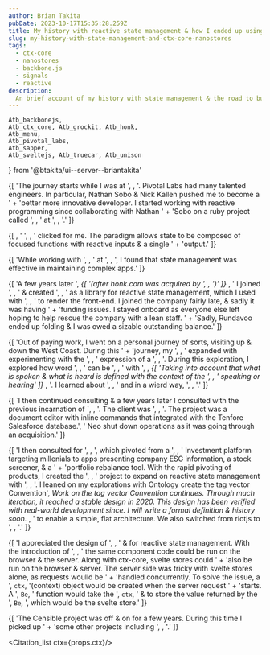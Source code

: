 ```yaml
---
author: Brian Takita
pubDate: 2023-10-17T15:35:28.259Z
title: My history with reactive state management & how I ended up using ctx-core & nanostores
slug: my-history-with-state-management-and-ctx-core-nanostores
tags:
  - ctx-core
  - nanostores
  - backbone.js
  - signals
  - reactive
description:
  An brief account of my history with state management & the road to building ctx-core & adopting nanostores
---
```

	Atb_backbonejs,
	Atb_ctx_core, Atb_grockit, Atb_honk,
	Atb_menu,
	Atb_pivotal_labs,
	Atb_sapper,
	Atb_sveltejs, Atb_truecar, Atb_unison
} from '@btakita/ui--server--briantakita'

<p>
	{[
		'The journey starts while I was at ',
		<Atb_pivotal_labs/>,
		'. Pivotal Labs had many talented engineers. In particular, Nathan Sobo & Nick Kallen pushed me to become a ' +
		'better more innovative developer. I started working with reactive programming since collaborating with Nathan ' +
		'Sobo on a ruby project called ',
		<Atb_unison/>,
		' at ',
		<Atb_grockit/>,
		'.'
	]}
</p>
<p>
	{[
		<Atb innerText="Reactive" href="https://en.wikipedia.org/wiki/Reactive_programming"/>,
		' ',
		<Atb innerText="state management" href="https://en.wikipedia.org/wiki/State_management"/>,
		' clicked for me. The paradigm allows state to be composed of focused functions with reactive inputs & a single ' +
		'output.'
	]}
</p>
<p>
	{[
		'While working with ',
		<Atb_backbonejs/>,
		' at ',
		<Atb_honk/>,
		', I found that state management was effective in maintaining complex apps.'
	]}
</p>
<p>
	{[
		'A few years later ',
		<em>
			{[
				'(after honk.com was acquired by ',
				<Atb_truecar/>,
				')'
			]}
		</em>,
		' I joined ',
		<Atb innerText="Rundavoo" href="https://www.crunchbase.com/organization/rundavoo"/>,
		' & created ',
		<Atb innerText="backbone-signal" href="/posts/backbone-signal-practical-reactive-programming-javascript"/>,
		' as a library for reactive state management, which I used with ',
		<Atb innerText="riotjs" href="https://riot.js.org/"/>,
		' to render the front-end. I joined the company fairly late, & sadly it was having ' +
		'funding issues. I stayed onboard as everyone else left hoping to help rescue the company with a lean staff. ' +
		'Sadly, Rundavoo ended up folding & I was owed a sizable outstanding balance.'
	]}
</p>
<p>
	{[
		'Out of paying work, I went on a personal journey of sorts, visiting up & down the West Coast. During this ' +
		'journey, my  ',
		<Atb innerText="worldview" href="https://github.com/btakita/philosophy/blob/master/src/worldview.md"/>,
		' expanded with experimenting with the ',
		<Atb innerText="ontological" href="https://github.com/btakita/philosophy/blob/master/src/ontology.md"/>,
		' expression of a ',
		<Atb innerText="Philosophy" href="https://github.com/btakita/philosophy"/>,
		'. During this exploration, I explored how word ',
		<Atb innerText="definitions" href="https://github.com/btakita/philosophy/blob/master/src/definition.md"/>,
		' can be ',
		<Atb innerText="scoped" href="https://github.com/btakita/philosophy/blob/master/src/scope.md"/>,
		' with ',
		<Atb innerText="context" href="https://github.com/btakita/philosophy/blob/master/src/context.md"/>,
		<Cite ctx={props.ctx} uuid={uuid_()}>
			{[
				'Taking into account that what is spoken & what is heard is defined with the context of the ',
				<Atb innerText="entity" href="https://github.com/btakita/philosophy/blob/master/src/entity.md"/>,
				' speaking or hearing'
			]}
		</Cite>,
		'. I learned about ',
		<Atb innerText="Existence" href="https://github.com/btakita/philosophy/blob/master/src/existence.md"/>,
		' and in a wierd way, ',
		<Atb innerText="Everything Exists" href="/posts/everything-exists"/>,
		'.'
	]}
</p>
<p>
	{[
		`I then continued consulting & a few years later I consulted with the previous incarnation of `,
		<Atb innerText="Neo" href="https://neo.com/"/>,
		'. The client was ',
		<Atb innerText="Tenfore Holdings" href="https://www.crunchbase.com/organization/tenfore-holdings"/>,
		'. The project was a document editor with inline commands that integrated with the Tenfore Salesforce database.',
		' Neo shut down operations as it was going through an acquisition.'
	]}
</p>
<p>
	{[
		'I then consulted for ',
		<Atb innerText="Censible" href="https://censible.co"/>,
		', which pivoted from a ',
		<Atb innerText="ESG" href="https://en.wikipedia.org/wiki/Environmental,_social,_and_corporate_governance"/>,
		' Investment platform targeting millenials to apps presenting company ESG information, a stock screener, & a ' +
		'portfolio rebalance tool. With the rapid pivoting of products, I created the ',
		<Atb_ctx_core/>,
		' project to expand on reactive state management with ',
		<Atb innerText="Domain Driven Design" href="https://en.wikipedia.org/wiki/Domain-driven_design"/>,
		'. I leaned on my explorations with Ontology create the tag vector Convention',
		<Cite ctx={props.ctx} uuid={uuid_()}>
			Work on the tag vector Convention continues. Through much iteration, it reached a stable design in 2020.
			This design has been verified with real-world development since. I will write a formal definition & history soon.
		</Cite>,
		' to enable a simple, flat architecture. We also switched from riotjs to ',
		<Atb_sveltejs/>,
		'.'
	]}
</p>
<p>
	{[
		'I appreciated the design of ',
		<Atb innerText="svelte stores" href="https://svelte.dev/docs/svelte-store"/>,
		' & for reactive state management. With the introduction of ',
		<Atb_sapper/>,
		' the same component code could be run on the browser & the server. Along with ctx-core, svelte stores could ' +
		'also be run on the browser & server. The server side was tricky with svelte stores alone, as requests woulld be ' +
		'handled concurrently. To solve the issue, a ',
		<code>ctx</code>,
		'(context) object would be created when the server request ' +
		'starts. A ',
		<code>Be</code>,
		' function would take the ',
		<code>ctx</code>,
		' & to store the value returned by the ',
		<code>Be</code>,
		', which would be the svelte store.'
	]}
</p>
<p>
	{[
		'The Censible project was off & on for a few years. During this time I picked up ' +
		'some other projects including ',
		<Atb_menu/>,
		'.'
	]}
</p>

<Citation_list ctx={props.ctx}/>
